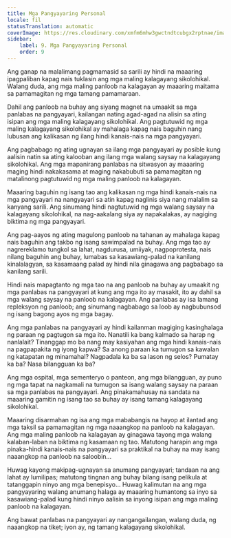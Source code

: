 ```yaml
---
title: Mga Pangyayaring Personal
locale: fil
statusTranslation: automatic
coverImage: https://res.cloudinary.com/xmfm6mhw3gwctndtcubgx2rptnae/image/upload/v1740468922/small_cover_tratado_de_psicologia_revolucionaria_a4c0dca4e0.webp
sidebar:
    label: 9. Mga Pangyayaring Personal
    order: 9
---
```

Ang ganap na malalimang pagmamasid sa sarili ay hindi na maaaring ipagpaliban kapag nais tuklasin ang mga maling kalagayang sikolohikal. Walang duda, ang mga maling panloob na kalagayan ay maaaring maitama sa pamamagitan ng mga tamang pamamaraan.

Dahil ang panloob na buhay ang siyang magnet na umaakit sa mga panlabas na pangyayari, kailangan nating agad-agad na alisin sa ating isipan ang mga maling kalagayang sikolohikal. Ang pagtutuwid ng mga maling kalagayang sikolohikal ay mahalaga kapag nais baguhin nang lubusan ang kalikasan ng ilang hindi kanais-nais na mga pangyayari.

Ang pagbabago ng ating ugnayan sa ilang mga pangyayari ay posible kung aalisin natin sa ating kalooban ang ilang mga walang saysay na kalagayang sikolohikal. Ang mga mapanirang panlabas na sitwasyon ay maaaring maging hindi nakakasama at maging nakabubuti sa pamamagitan ng matalinong pagtutuwid ng mga maling panloob na kalagayan.

Maaaring baguhin ng isang tao ang kalikasan ng mga hindi kanais-nais na mga pangyayari na nangyayari sa atin kapag naglinis siya nang malalim sa kanyang sarili. Ang sinumang hindi nagtutuwid ng mga walang saysay na kalagayang sikolohikal, na nag-aakalang siya ay napakalakas, ay nagiging biktima ng mga pangyayari.

Ang pag-aayos ng ating magulong panloob na tahanan ay mahalaga kapag nais baguhin ang takbo ng isang sawimpalad na buhay. Ang mga tao ay nagrereklamo tungkol sa lahat, nagdurusa, umiiyak, nagpoprotesta, nais nilang baguhin ang buhay, lumabas sa kasawiang-palad na kanilang kinalalagyan, sa kasamaang palad ay hindi nila ginagawa ang pagbabago sa kanilang sarili.

Hindi nais mapagtanto ng mga tao na ang panloob na buhay ay umaakit ng mga panlabas na pangyayari at kung ang mga ito ay masakit, ito ay dahil sa mga walang saysay na panloob na kalagayan. Ang panlabas ay isa lamang repleksyon ng panloob; ang sinumang nagbabago sa loob ay nagbubunsod ng isang bagong ayos ng mga bagay.

Ang mga panlabas na pangyayari ay hindi kailanman magiging kasinghalaga ng paraan ng pagtugon sa mga ito. Nanatili ka bang kalmado sa harap ng nanlalait? Tinanggap mo ba nang may kasiyahan ang mga hindi kanais-nais na pagpapakita ng iyong kapwa? Sa anong paraan ka tumugon sa kawalan ng katapatan ng minamahal? Nagpadala ka ba sa lason ng selos? Pumatay ka ba? Nasa bilangguan ka ba?

Ang mga ospital, mga sementeryo o panteon, ang mga bilangguan, ay puno ng mga tapat na nagkamali na tumugon sa isang walang saysay na paraan sa mga panlabas na pangyayari. Ang pinakamahusay na sandata na maaaring gamitin ng isang tao sa buhay ay isang tamang kalagayang sikolohikal.

Maaaring disarmahan ng isa ang mga mababangis na hayop at ilantad ang mga taksil sa pamamagitan ng mga naaangkop na panloob na kalagayan. Ang mga maling panloob na kalagayan ay ginagawa tayong mga walang kalaban-laban na biktima ng kasamaan ng tao. Matutong harapin ang mga pinaka-hindi kanais-nais na pangyayari sa praktikal na buhay na may isang naaangkop na panloob na saloobin...

Huwag kayong makipag-ugnayan sa anumang pangyayari; tandaan na ang lahat ay lumilipas; matutong tingnan ang buhay bilang isang pelikula at tatanggapin ninyo ang mga benepisyo... Huwag kalimutan na ang mga pangyayaring walang anumang halaga ay maaaring humantong sa inyo sa kasawiang-palad kung hindi ninyo aalisin sa inyong isipan ang mga maling panloob na kalagayan.

Ang bawat panlabas na pangyayari ay nangangailangan, walang duda, ng naaangkop na tiket; iyon ay, ng tamang kalagayang sikolohikal.

